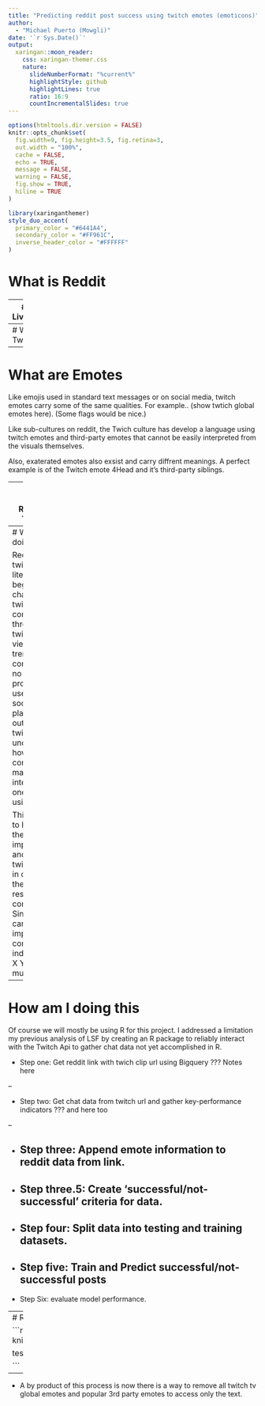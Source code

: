 ```yaml
---
title: "Predicting reddit post success using twitch emotes (emoticons)"
author: 
  - "Michael Puerto (Mowgli)"
date: '`r Sys.Date()`'
output:
  xaringan::moon_reader:
    css: xaringan-themer.css
    nature:
      slideNumberFormat: "%current%"
      highlightStyle: github
      highlightLines: true
      ratio: 16:9
      countIncrementalSlides: true
---
```


```r
options(htmltools.dir.version = FALSE)
knitr::opts_chunk$set(
  fig.width=9, fig.height=3.5, fig.retina=3,
  out.width = "100%",
  cache = FALSE,
  echo = TRUE,
  message = FALSE, 
  warning = FALSE,
  fig.show = TRUE,
  hiline = TRUE
)
```

```r
library(xaringanthemer)
style_duo_accent(
  primary_color = "#6441A4",
  secondary_color = "#FF961C",
  inverse_header_color = "#FFFFFF"
)
```

# What is Reddit


---
# What is Livestreamfail


---
# What is Twitch




---
# What are Emotes

Like emojis used in standard text messages or on social media, twitch emotes carry some of the same qualities. For example.. (show twtich global emotes here).
(Some flags would be nice.) 


Like sub-cultures on reddit, the Twich culture has develop a language using twitch emotes and third-party emotes that cannot be easily interpreted from the visuals themselves. 

Also, exaterated emotes also exsist and carry diffrent meanings. A perfect example is of the Twitch emote 4Head and it's third-party siblings. 





---
# Busy Chats: Regular vs Trending





---
# Why am I doing this

Recently, twitch literature has begun characterizing twitch communities through twitch chat, viewership trends, and content but no known projects have used other social platforms outside of twitch to understand how twitch communities manifest and interact with one another using emotes.

This project is to highlight the importance and nuance of twitch emotes in context of their respective communties. Since emotes can be used a important community indicators of X Y Z and much more. 

---
# How am I doing this

Of course we will mostly be using R for this project. I addressed a limitation my previous analysis of LSF by creating an R package to reliably interact with the Twitch Api to gather chat data not yet accomplished in R. 


- Step one: Get reddit link with twich clip url using Bigquery
???
Notes here

--

- Step two: Get chat data from twitch url and gather key-performance indicators
???
and here too

--
 
- Step three: Append emote information to reddit data from link.
--

- Step three.5: Create 'successful/not-successful' criteria for data.
--

- Step four: Split data into testing and training datasets.
--

- Step five: Train and Predict successful/not-successful posts
--

- Step Six: evaluate model performance. 

---
# Rchamp

```r

knitr::include_graphics('rchamplogo.png')

testing = 1  #<<


```


--
- A by product of this process is now there is a way to remove all twitch tv global emotes and popular 3rd party emotes to access only the text. 

